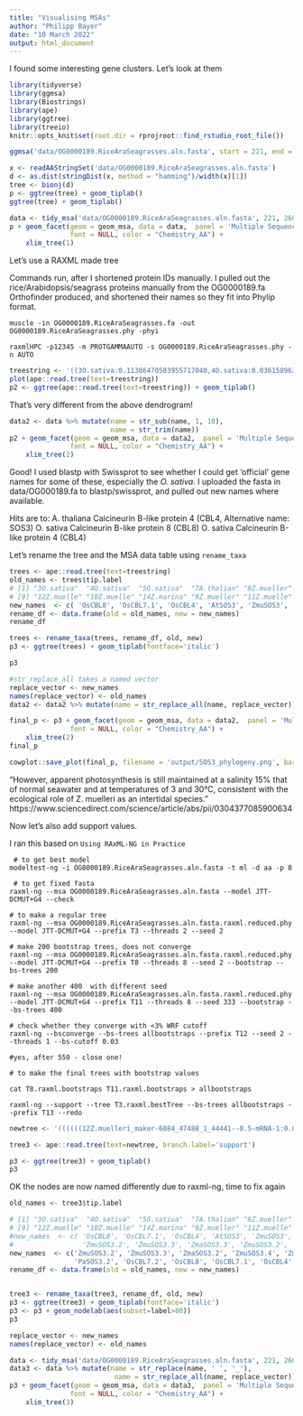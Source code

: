 ---
title: "Visualising MSAs"
author: "Philipp Bayer"
date: "10 March 2022"
output: html_document
---

I found some interesting gene clusters. Let's look at them

```{r setup, message=FALSE, warning=FALSE}
library(tidyverse)
library(ggmsa)
library(Biostrings)
library(ape)
library(ggtree)
library(treeio)
knitr::opts_knit$set(root.dir = rprojroot::find_rstudio_root_file())
```

```{r fig.width=12}
ggmsa('data/OG0000189.RiceAraSeagrasses.aln.fasta', start = 221, end = 260, char_width = 0.5, seq_name = T) + geom_seqlogo() + geom_msaBar()
```

```{r}

x <- readAAStringSet('data/OG0000189.RiceAraSeagrasses.aln.fasta')
d <- as.dist(stringDist(x, method = "hamming")/width(x)[1])
tree <- bionj(d)
p <- ggtree(tree) + geom_tiplab()
ggtree(tree) + geom_tiplab()
```

```{r fig.width=10}
data <- tidy_msa('data/OG0000189.RiceAraSeagrasses.aln.fasta', 221, 260)
p + geom_facet(geom = geom_msa, data = data,  panel = 'Multiple Sequence Alignment (221-260AA)',
               font = NULL, color = "Chemistry_AA") +
    xlim_tree(1)
```


Let's use a RAXML made tree

Commands run, after I shortened protein IDs manually. I pulled out the rice/Arabidopsis/seagrass proteins manually from the OG0000189.fa Orthofinder produced, and shortened their names so they fit into Phylip format.

```muscle -in OG0000189.RiceAraSeagrasses.fa -out OG0000189.RiceAraSeagrasses.phy -phyi ```

```raxmlHPC -p12345 -m PROTGAMMAAUTO -s OG0000189.RiceAraSeagrasses.phy -n AUTO```


```{r}
treestring <- '((3O.sativa:0.11386470583955717040,4O.sativa:0.03615896391829190315):0.07379737996482453599,(5O.sativa:0.33751444720146173140,((7A.thalian:0.45696796911334131019,((8Z.mueller:0.33996861614583556710,15Z.marina:0.16088168380872580610):0.31923212677234219514,10P.austra:0.57486248434538900209):0.22324965676023655892):0.10039129162924786964,((13Z.marina:0.11346816437532522559,(12Z.muelle:0.00973855109814669891,10Z.muelle:0.02645894329604922546):0.09840311662577182206):0.35332170475064506032,((14Z.marina:0.12821969530885793387,(9Z.mueller:0.06883167458475099310,11Z.muelle:0.02355162378347611801):0.15839770535961147924):0.63099939044074537797,(1A.amphibo:0.53760770644490452064,6P.austral:0.07001018412366488697):0.08839123570898912985):0.05074368132159561007):0.09141392275039983417):0.12967268161775510893):0.11320488597472283532,2O.sativa:1.70657194075952300949):0.0;'
plot(ape::read.tree(text=treestring))
p2 <- ggtree(ape::read.tree(text=treestring)) + geom_tiplab()

```

That's very different from the above dendrogram!

```{r fig.width=10}
data2 <- data %>% mutate(name = str_sub(name, 1, 10), 
                         name = str_trim(name))
p2 + geom_facet(geom = geom_msa, data = data2,  panel = 'Multiple Sequence Alignment (221-260AA)',
               font = NULL, color = "Chemistry_AA") +
    xlim_tree(2)
```

Good! I used blastp with Swissprot to see whether I could get 'official' gene names for some of these, especially the *O. sativa*. I uploaded the fasta in data/OG000189.fa to blastp/swissprot, and pulled out new names where available.

Hits are to: A. thaliana Calcineurin B-like protein 4 (CBL4, Alternative name: SOS3)
O. sativa Calcineurin B-like protein 8 (CBL8)
O. sativa Calcineurin B-like protein 4 (CBL4)

Let's rename the tree and the MSA data table using `rename_taxa`
```{r}
trees <- ape::read.tree(text=treestring)
old_names <- trees$tip.label
# [1] "3O.sativa"  "4O.sativa"  "5O.sativa"  "7A.thalian" "8Z.mueller" "15Z.marina" "10P.austra" "13Z.marina"
# [9] "12Z.muelle" "10Z.muelle" "14Z.marina" "9Z.mueller" "11Z.muelle" "1A.amphibo" "6P.austral" "2O.sativa"
new_names  <- c( 'OsCBL8', 'OsCBL7.1', 'OsCBL4', 'AtSOS3', 'ZmuSOS3', 'ZmaSOS3', 'PaSOS3', 'ZmaSOS3.2', 'ZmuSOS3.2', 'ZmuSOS3.3', 'ZmaSOS3.2', 'ZmuSOS3.4', 'ZmuSOS3.5', 'AaSOS3', 'PaSOS3.2', 'OsCBL7.2')
rename_df <- data.frame(old = old_names, new = new_names)
rename_df

trees <- rename_taxa(trees, rename_df, old, new)
p3 <- ggtree(trees) + geom_tiplab(fontface='italic')

p3
```

```{r}
#str_replace_all takes a named vector
replace_vector <- new_names
names(replace_vector) <- old_names
data2 <- data2 %>% mutate(name = str_replace_all(name, replace_vector))
```


```{r fig.width=10}
final_p <- p3 + geom_facet(geom = geom_msa, data = data2,  panel = 'Multiple Sequence Alignment (221-260AA)',
               font = NULL, color = "Chemistry_AA") +
    xlim_tree(2)
final_p
```

```{r}
cowplot::save_plot(final_p, filename = 'output/SOS3_phylogeny.png', base_width=10)
```



"However, apparent photosynthesis is still maintained at a salinity 15% that of normal seawater and at temperatures of 3 and 30°C, consistent with the ecological role of Z. muelleri as an intertidal species." https://www.sciencedirect.com/science/article/abs/pii/0304377085900634


Now let's also add support values.

I ran this based on `Using RAxML-NG in Practice`

```
 # to get best model
modeltest-ng -i OG0000189.RiceAraSeagrasses.aln.fasta -t ml -d aa -p 8

 # to get fixed fasta
raxml-ng --msa OG0000189.RiceAraSeagrasses.aln.fasta --model JTT-DCMUT+G4 --check

# to make a regular tree
raxml-ng --msa OG0000189.RiceAraSeagrasses.aln.fasta.raxml.reduced.phy --model JTT-DCMUT+G4 --prefix T3 --threads 2 --seed 2 

# make 200 bootstrap trees, does not converge
raxml-ng --msa OG0000189.RiceAraSeagrasses.aln.fasta.raxml.reduced.phy --model JTT-DCMUT+G4 --prefix T8 --threads 8 --seed 2 --bootstrap --bs-trees 200 

# make another 400  with different seed
raxml-ng --msa OG0000189.RiceAraSeagrasses.aln.fasta.raxml.reduced.phy --model JTT-DCMUT+G4 --prefix T11 --threads 8 --seed 333 --bootstrap --bs-trees 400 

# check whether they converge with <3% WRF cutoff
raxml-ng --bsconverge --bs-trees allbootstraps --prefix T12 --seed 2 --threads 1 --bs-cutoff 0.03

#yes, after 550 - close one!

# to make the final trees with bootstrap values

cat T8.raxml.bootstraps T11.raxml.bootstraps > allbootstraps

raxml-ng --support --tree T3.raxml.bestTree --bs-trees allbootstraps --prefix T13 --redo
```




```{r}
newtree <- '((((((12Z.muelleri_maker-6084_47488_1_44441--0.5-mRNA-1:0.009685,10Z.muelleri_maker-8016_47756--0.9-mRNA-1:0.026505)99:0.098293,13Z.marina_Zosma01g02330:0.113268)99:0.354433,(((11Z.muelleri_maker-8016_47756--0.8-mRNA-1:0.023273,9Z.muelleri_maker-2123_50249_30746_38748--0.4-mRNA-1:0.068317)99:0.153634,14Z.marina_Zosma01g02340:0.129762)100:0.616637,(1A.amphibolis_maker-scf7180000542070-augustus-gene-0.0-mRNA-1:0.518908,6P.australis_maker-scf7180003728898-augustus-gene-0.1-mRNA-1:0.074916)72:0.082830)22:0.047398)31:0.080205,((2O.sativa_LOC_Os03g33570.1:1.647537,(3O.sativa_LOC_Os02g18930.1:0.113637,4O.sativa_LOC_Os02g18880.1:0.035299)53:0.061341)66:0.111396,5O.sativa_LOC_Os05g45810.1:0.344545)75:0.137407)42:0.100482,7A.thaliana_AT5G24270.1:0.448151)83:0.209634,(15Z.marina_Zosma06g25260:0.152988,8Z.muelleri_snap_masked-14205_19045--0.3-mRNA-1:0.336420)100:0.314204,10P.australis_maker-scf7180004080271-augustus-gene-0.8-mRNA-1:0.580458)83:0.0;'

tree3 <- ape::read.tree(text=newtree, branch.label='support')

p3 <- ggtree(tree3) + geom_tiplab()
p3
```

OK the nodes are now named differently due to raxml-ng, time to fix again

```{r}
old_names <- tree3$tip.label

# [1] "3O.sativa"  "4O.sativa"  "5O.sativa"  "7A.thalian" "8Z.mueller" "15Z.marina" "10P.austra" "13Z.marina"
# [9] "12Z.muelle" "10Z.muelle" "14Z.marina" "9Z.mueller" "11Z.muelle" "1A.amphibo" "6P.austral" "2O.sativa"
#new_names  <- c( 'OsCBL8', 'OsCBL7.1', 'OsCBL4', 'AtSOS3', 'ZmuSOS3', 'ZmaSOS3', 'PaSOS3', 'ZmaSOS3.2',
#                 'ZmuSOS3.2', 'ZmuSOS3.3', 'ZmaSOS3.3', 'ZmuSOS3.2', 'ZmuSOS3.4', 'AaSOS3', 'PaSOS3.2', 'OsCBL7.2')
new_names  <- c('ZmuSOS3.2', 'ZmuSOS3.3', 'ZmaSOS3.2', 'ZmuSOS3.4', 'ZmuSOS3.5', 'ZmaSOS3.3','AaSOS3',  
                'PaSOS3.2', 'OsCBL7.2', 'OsCBL8', 'OsCBL7.1', 'OsCBL4', 'AtSOS3', 'ZmaSOS3', 'ZmuSOS3', 'PaSOS3')
rename_df <- data.frame(old = old_names, new = new_names)


tree3 <- rename_taxa(tree3, rename_df, old, new)
p3 <- ggtree(tree3) + geom_tiplab(fontface='italic')
p3 <- p3 + geom_nodelab(aes(subset=label>80))
p3
```



```{r fig.width = 10}
replace_vector <- new_names
names(replace_vector) <- old_names

data <- tidy_msa('data/OG0000189.RiceAraSeagrasses.aln.fasta', 221, 260)
data3 <- data %>% mutate(name = str_replace(name, ' ', '_'),
                          name = str_replace_all(name, replace_vector))
p3 + geom_facet(geom = geom_msa, data = data3,  panel = 'Multiple Sequence Alignment (221-260AA)',
               font = NULL, color = "Chemistry_AA") +
    xlim_tree(3)
```

